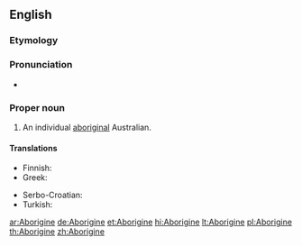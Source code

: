 {{also|aborigine}}
==English==

===Etymology===
{{back-form|Aborigines}}

===Pronunciation===
* {{IPA|/æbəˈrɪdʒɨni/|lang=en}}

===Proper noun===
{{en-proper noun}}

# An individual [[aboriginal]] Australian.

====Translations====
{{trans-top|an individual aboriginal Australian}}
* Finnish: {{t+|fi|aborigine}}
* Greek: {{t-|el|Αβορίγινας|m|tr=Avoríginas|sc=Grek}}
{{trans-mid}}
* Serbo-Croatian: {{t-|sh|Aboridžin|m}}
* Turkish: {{t+|tr|Aborjin}}
{{trans-bottom}}

[[ar:Aborigine]]
[[de:Aborigine]]
[[et:Aborigine]]
[[hi:Aborigine]]
[[lt:Aborigine]]
[[pl:Aborigine]]
[[th:Aborigine]]
[[zh:Aborigine]]